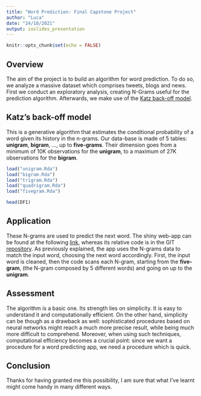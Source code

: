 ---
title: "Word Prediction: Final Capstone Project"
author: "Luca"
date: "24/10/2021"
output: ioslides_presentation
---

```{r setup, include=FALSE}
knitr::opts_chunk$set(echo = FALSE)
```
## Overview
The aim of the project is to build an algorithm for word prediction. To do so, we analyze a massive dataset which comprises tweets, blogs and news. First we conduct an exploratory analysis, creating N-Grams useful for the prediction algorithm. Afterwards, we make use of the [Katz back-off model](https://en.wikipedia.org/wiki/Katz%27s_back-off_model).

## Katz's back-off model
This is a generative algorithm that estimates the conditional probability of a word given its history in the n-grams. Our data-base is made of 5 tables: **unigram**, **bigram**, ..., up to **five-grams**. Their dimension goes from a minimum of 10K observations for the **unigram**, to a maximum of 27K observations for the **bigram**.
```{r n-grams, echo=FALSE}
load("unigram.Rda")
load("bigram.Rda")
load("trigram.Rda")
load("quadrigram.Rda")
load("fivegram.Rda")

head(DF1)
```

## Application
These N-grams are used to predict the next word. The shiny web-app can be found at the following [link](https://evaristegalois.shinyapps.io/CapstoneProject/), whereas its relative code is in the GIT [repository](https://github.com/EvaristeGalois93/Final_Capstone_Project). As previously explained, the app uses the N-grams data to match the input word, choosing the next word accordingly. 
First, the input word is cleaned, then the code scans each N-gram, starting from the **five-gram**, (the N-gram composed by 5 different words) and going on up to the **unigram**.

## Assessment
The algorithm is a basic one. Its strength lies on simplicity. It is easy to understand it and computationally efficient. 
On the other hand, simplicity can be though as a drawback as well: sophisticated procedures based on neural networks might reach a much more precise result, while being much more difficult to comprehend. 
Moreover, when using such techniques, computational efficiency becomes a crucial point: since we want a procedure for a word predicting app, we need a procedure which is quick.

## Conclusion
Thanks for having granted me this possibility, I am sure that what I've learnt might come handy in many different ways.



